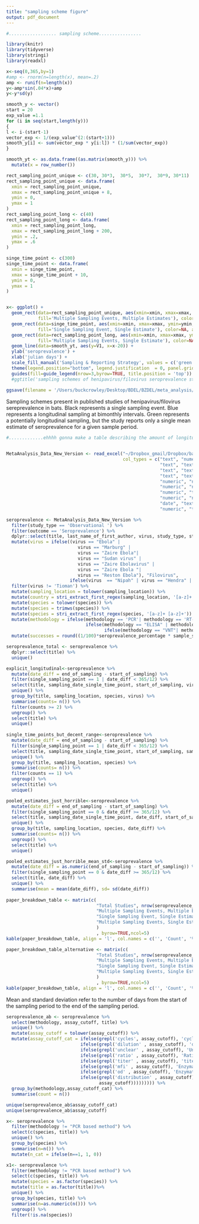 ```yaml
---
title: "sampling scheme figure"
output: pdf_document
---
```


```r
#.................. sampling scheme................

library(knitr)
library(tidyverse)
library(stringi)
library(readxl)

```


```r

x<-seq(0,365,by=1)
#amp <- rnorm(n=length(x), mean=.2)
amp <- runif(n=length(x))
y<-amp*sin(.04*x)+amp
y<-y*sd(y)

smooth_y <- vector()
start = 20
exp_value =1.1
for (i in seq(start,length(y)))
{
l <- i-(start-1)
vector_exp <- 1/(exp_value^(2:(start+1)))
smooth_y[i] <- sum(vector_exp * y[i:l]) * (1/sum(vector_exp))
}

smooth_yt <- as.data.frame((as.matrix(smooth_y))) %>%
  mutate(x = row_number())

rect_sampling_point_unique <- c(30, 30*3,  30*5,  30*7,  30*9, 30*11)
rect_sampling_point_unique <- data.frame(
  xmin = rect_sampling_point_unique,
  xmax = rect_sampling_point_unique + 8,
  ymin = 0,
  ymax = 1
)
rect_sampling_point_long <- c(40)
rect_sampling_point_long <- data.frame(
  xmin = rect_sampling_point_long,
  xmax = rect_sampling_point_long + 200,
  ymin = .2,
  ymax = .6
)

singe_time_point <- c(300)
singe_time_point <- data.frame(
  xmin = singe_time_point,
  xmax = singe_time_point + 10,
  ymin = 0,
  ymax = 1
)


x<- ggplot() +
  geom_rect(data=rect_sampling_point_unique, aes(xmin=xmin, xmax=xmax, ymin=ymin, ymax=ymax,
            fill='Multiple Sampling Events, Multiple Estimates'), color=NA, alpha=0.2) +
  geom_rect(data=singe_time_point, aes(xmin=xmin, xmax=xmax, ymin=ymin, ymax=ymax, 
            fill='Single Sampling Event, Single Estimate'), color=NA, alpha=0.4) +
  geom_rect(data=rect_sampling_point_long, aes(xmin=xmin, xmax=xmax, ymin=ymin, ymax=ymax, 
            fill='Multiple Sampling Events, Single Estimate'), color=NA, alpha=0.4) +
  geom_line(data=smooth_yt, aes(y=V1, x=x-20)) +
  ylab('seroprevalence') +
  xlab('julian days') +
  scale_fill_manual('Sampling & Reporting Strategy', values = c('green', 'blue', 'black'), guide=guide_legend(override.aes = list(alpha = 1))) + 
  theme(legend.position="bottom", legend.justification  = 0, panel.grid.major = element_blank(), panel.grid.minor = element_blank(), panel.background = element_blank(), axis.line = element_line(colour = "black"))+
  guides(fill=guide_legend(nrow=3,byrow=TRUE, title.position = 'top'))
  #ggtitle('sampling schemes of henipavirus/filovirus seroprevalence studies present in published literature') +
  
ggsave(filename = '/Users/buckcrowley/Desktop/BDEL/BZDEL/meta_analysis/sampling_plot.pdf', plot=last_plot())

```
Sampling schemes present in published studies of henipavirus/filovirus sereprevalence in bats. Black represents a single sampling event. Blue represents a longitudinal sampling at bimonthly intervals. Green represents a potentially longitudinal sampling, but the study reports only a single mean estimate of seroprevalence for a given sample period.

\clearpage


```r

#.............ehhhh gonna make a table describing the amount of longitudinal studies.........


MetaAnalysis_Data_New_Version <- read_excel("~/Dropbox_gmail/Dropbox/bat virus meta-analysis/MetaAnalysis Data New Version.xlsx",
                                            col_types = c("text", "numeric", "text",
                                                          "text", "text", "text", "text", "text",
                                                          "text", "text", "text", "text", "text",
                                                          "text", "text", "text", "text", "numeric", "numeric",
                                                          "numeric", "numeric", "numeric",
                                                          "numeric", "numeric", "numeric",
                                                          "numeric", "text", "numeric", "numeric",
                                                          "numeric", "numeric", "date", "date",
                                                          "date", "text", "text", "text", "text",
                                                          "numeric", "text"))

seroprevalence <- MetaAnalysis_Data_New_Version %>%
  filter(study_type == 'Observational ') %>%
  filter(outcome == 'Seroprevalence') %>%
  dplyr::select(title, last_name_of_first_author, virus, study_type, study_design, methodology, species, sex, age_class, sampling_location, sampling_location_two, sample_size, seroprevalence_percentage, single_sampling_point, sampling_date_single_time_point, start_of_sampling, end_of_sampling, assay_cutoff) %>%
  mutate(virus = ifelse((virus == "Ebola" | 
                           virus == "Marburg" | 
                           virus == "Zaire Ebola"|
                           virus == "Sudan virus" | 
                           virus == "Zaire Ebolavirus" | 
                           virus == "Zaire Ebola "|
                           virus == "Reston Ebola"), "Filovirus", 
                        ifelse(virus  == "Nipah" | virus == "Hendra" | virus  == "Henipavirus", "Henipavirus", virus))) %>%
  filter(virus != 'Tioman') %>%
  mutate(sampling_location = tolower(sampling_location)) %>%
  mutate(country = stri_extract_first_regex(sampling_location, '[a-z]+')) %>%
  mutate(species = tolower(species)) %>%
  mutate(species = trimws(species)) %>%
  mutate(species = stri_extract_first_regex(species, '[a-z]+ [a-z]+')) %>%
  mutate(methodology = ifelse(methodology == 'PCR'| methodology == 'RT-PCR'| methodology == "RT-PCR  (urine)"| methodology == "RT-PCR (Oro-pharangyeal swab)", 'PCR based method', 
                              ifelse(methodology == "ELISA" | methodology == "ELISA + WB" | methodology == "Luminex", 'non nAb based method',
                                     ifelse(methodology == "VNT"| methodology == "SNT"| methodology == "Unclear, Presumably Neutralizing Antibodies", "nAb based method", methodology)))) %>%
  mutate(successes = round((1/100)*seroprevalence_percentage * sample_size,0)) 

seroprevalence_total <- seroprevalence %>%
  dplyr::select(title) %>% 
  unique()

explicit_longitudinal<-seroprevalence %>%
  mutate(date_diff = end_of_sampling - start_of_sampling) %>%
  filter(single_sampling_point == 1 | date_diff < 365/12) %>%
  select(title, sampling_date_single_time_point, start_of_sampling, virus, sampling_location, species) %>%
  unique() %>%
  group_by(title, sampling_location, species, virus) %>%
  summarise(counts= n()) %>%
  filter(counts >= 2) %>%
  ungroup() %>%
  select(title) %>%
  unique()
 
single_time_points_but_decent_range<-seroprevalence %>%
  mutate(date_diff = end_of_sampling - start_of_sampling) %>%
  filter(single_sampling_point == 1 | date_diff < 365/12) %>%
  select(title, sampling_date_single_time_point, start_of_sampling, sampling_location, species) %>%
  unique() %>%
  group_by(title, sampling_location, species) %>%
  summarise(counts= n()) %>%
  filter(counts == 1) %>%
  ungroup() %>%
  select(title) %>%
  unique()

pooled_estimates_just_horrible<-seroprevalence %>%
  mutate(date_diff = end_of_sampling - start_of_sampling) %>%
  filter(single_sampling_point == 0 & date_diff >= 365/12) %>%
  select(title, sampling_date_single_time_point, date_diff, start_of_sampling, sampling_location, species) %>%
  unique() %>%
  group_by(title, sampling_location, species, date_diff) %>%
  summarise(counts= n()) %>%
  ungroup() %>%
  select(title) %>%
  unique()

pooled_estimates_just_horrible_mean_std<-seroprevalence %>%
  mutate(date_diff = as.numeric(end_of_sampling - start_of_sampling)) %>%
  filter(single_sampling_point == 0 & date_diff >= 365/12) %>%
  select(title, date_diff) %>%
  unique() %>%
  summarise(mean = mean(date_diff), sd= sd(date_diff))
  
paper_breakdown_table <- matrix(c(
                                  "Total Studies", nrow(seroprevalence_total), "-", "","",
                                  "Multiple Sampling Events, Multiple Estimates", nrow(explicit_longitudinal), round(nrow(explicit_longitudinal)/nrow(seroprevalence_total),3)*100, "", "",
                                  "Single Sampling Event, Single Estimate", nrow(single_time_points_but_decent_range), round(nrow(single_time_points_but_decent_range)/nrow(seroprevalence_total),3)*100, "", "",
                                  "Multiple Sampling Events, Single Estimate", nrow(pooled_estimates_just_horrible), round(nrow(pooled_estimates_just_horrible)/nrow(seroprevalence_total),3)*100, pooled_estimates_just_horrible_mean_std$mean, round(pooled_estimates_just_horrible_mean_std$sd,1)
                                  )
                                  , byrow=TRUE,ncol=5)
kable(paper_breakdown_table, align = 'l', col.names = c('', 'Count', '%', 'Mean', 'Std. Dev.'))

paper_breakdown_table_alternative <- matrix(c(
                                  "Total Studies", nrow(seroprevalence_total), "-", "","",
                                  "Multiple Sampling Events, Multiple Estimates", nrow(explicit_longitudinal), round(nrow(explicit_longitudinal)/nrow(seroprevalence_total),3)*100, "", "",
                                  "Single Sampling Event, Single Estimate", nrow(single_time_points_but_decent_range), round(nrow(single_time_points_but_decent_range)/nrow(seroprevalence_total),3)*100, "", "",
                                  "Multiple Sampling Events, Single Estimate", nrow(pooled_estimates_just_horrible), round(nrow(pooled_estimates_just_horrible)/nrow(seroprevalence_total),3)*100, round(pooled_estimates_just_horrible_mean_std$mean,1), round(pooled_estimates_just_horrible_mean_std$sd,1)
                                  )
                                  , byrow=TRUE,ncol=5)
kable(paper_breakdown_table, align = 'l', col.names = c('', 'Count', '%', 'Mean', 'Std. Dev.'))


```
Mean and standard deviation refer to the number of days from the start of the sampling period to the end of the sampling period. 

```r

seroprevalence_ab <- seroprevalence %>%
  select(methodology, assay_cutoff, title) %>%
  unique() %>%
  mutate(assay_cutoff = tolower(assay_cutoff)) %>%
  mutate(assay_cutoff_cat = ifelse(grepl('cycles', assay_cutoff), 'cycle threshold', 
                            ifelse(grepl('dilution' , assay_cutoff), 'dilution threshold', 
                            ifelse(grepl('unclear' , assay_cutoff), 'Unclear/None Given', 
                            ifelse(grepl('ratio' , assay_cutoff), 'Ratio',
                            ifelse(grepl('titer' , assay_cutoff), 'titer',
                            ifelse(grepl('mfi' , assay_cutoff), 'Enzymatic Cutoff (MFI/OD)',
                            ifelse(grepl('od' , assay_cutoff), 'Enzymatic Cutoff (MFI/OD)',
                            ifelse(grepl('distribution' , assay_cutoff), 'distribution',
                                   assay_cutoff))))))))) %>%
  group_by(methodology,assay_cutoff_cat) %>%
  summarise(count = n())

unique(seroprevalence_ab$assay_cutoff_cat)
unique(seroprevalence_ab$assay_cutoff)

```

```r

x<- seroprevalence %>%
  filter(methodology != "PCR based method") %>%
  select(c(species, title)) %>%
  unique() %>%
  group_by(species) %>%
  summarise(n=n()) %>%
  mutate(n_cat = ifelse(n==1, 1, 0))

x1<- seroprevalence %>%
  filter(methodology != "PCR based method") %>%
  select(c(species, title)) %>%
  mutate(species = as.factor(species)) %>%
  mutate(title = as.factor(title))%>%
  unique() %>%
  group_by(species, title) %>%
  summarise(n=as.numeric(n())) %>%
  ungroup() %>%
  filter(!is.na(species))

```



